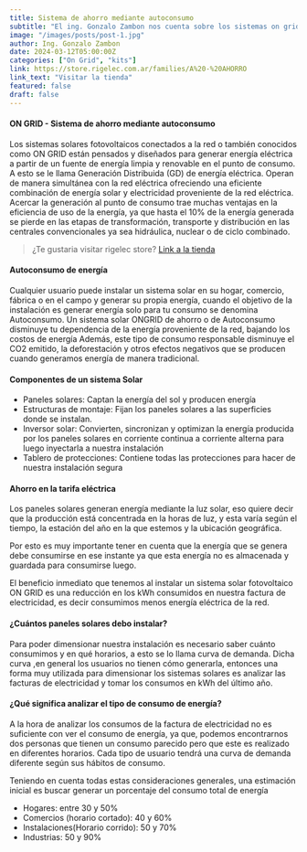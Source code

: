 ```yaml
---
title: Sistema de ahorro mediante autoconsumo
subtitle: "El ing. Gonzalo Zambon nos cuenta sobre los sistemas on grid"
image: "/images/posts/post-1.jpg"
author: Ing. Gonzalo Zambon
date: 2024-03-12T05:00:00Z
categories: ["On Grid", "kits"]
link: https://store.rigelec.com.ar/families/A%20-%20AHORRO
link_text: "Visitar la tienda"
featured: false
draft: false
---
```

#### ON GRID - Sistema de ahorro mediante autoconsumo

Los sistemas solares fotovoltaicos conectados a la red o también conocidos como ON GRID están pensados y diseñados para generar energía eléctrica a partir de un fuente de energía limpia y renovable en el punto de consumo. A esto se le llama Generación Distribuida (GD) de energía eléctrica. Operan de manera simultánea con la red eléctrica ofreciendo una eficiente combinación de energía solar y electricidad proveniente de la red eléctrica.
Acercar la generación al punto de consumo trae muchas ventajas en la eficiencia de uso de la energía, ya que hasta el 10% de la energía generada se pierde en las etapas de transformación, transporte y distribución en las centrales convencionales ya sea hidráulica, nuclear o de ciclo combinado.

> ¿Te gustaria visitar rigelec store?
[Link a la tienda](https://store.rigelec.com.ar/families/A%20-%20AHORRO)

#### Autoconsumo de energía

Cualquier usuario puede instalar un sistema solar en su hogar, comercio, fábrica o en el campo y generar su propia energía, cuando el objetivo de la instalación es generar energía solo para tu consumo se denomina Autoconsumo.
Un sistema solar ONGRID de ahorro o de Autoconsumo disminuye tu dependencia de la energía proveniente de la red, bajando los costos de energía
Además, este tipo de consumo responsable disminuye el CO2 emitido, la deforestación y otros efectos negativos que se producen cuando generamos energía de manera tradicional.

#### Componentes de un sistema Solar

- Paneles solares: Captan la energía del sol y producen energía
- Estructuras de montaje: Fijan los paneles solares a las superficies donde se instalan.
- Inversor solar: Convierten, sincronizan y optimizan la energía producida por los paneles solares en corriente continua a corriente alterna para luego inyectarla a nuestra instalación
- Tablero de protecciones: Contiene todas las protecciones para hacer de nuestra instalación segura

#### Ahorro en la tarifa eléctrica

Los paneles solares generan energía mediante la luz solar, eso quiere decir que la producción está concentrada en la horas de luz, y esta varía según el tiempo, la estación del año en la que estemos y la ubicación geográfica.

Por esto es muy importante tener en cuenta que la energía que se genera debe consumirse en ese instante ya que esta energía no es almacenada y guardada para consumirse luego.

El beneficio inmediato que tenemos al instalar un sistema solar fotovoltaico ON GRID es una reducción en los kWh consumidos en nuestra factura de electricidad, es decir consumimos menos energía eléctrica de la red.

#### ¿Cuántos paneles solares debo instalar?

Para poder dimensionar nuestra instalación es necesario saber cuánto consumimos y en qué horarios, a esto se lo llama curva de demanda. Dicha curva ,en general los usuarios no tienen cómo generarla, entonces una forma muy utilizada para dimensionar los sistemas solares es analizar las facturas de electricidad y tomar los consumos en kWh del último año.

#### ¿Qué significa analizar el tipo de consumo de energía?

A la hora de analizar los consumos de la factura de electricidad no es suficiente con ver el consumo de energía, ya que, podemos encontrarnos dos personas que tienen un consumo parecido pero que este es realizado en diferentes horarios. Cada tipo de usuario tendrá una curva de demanda diferente según sus hábitos de consumo.

Teniendo en cuenta todas estas consideraciones generales, una estimación inicial es buscar generar un porcentaje del consumo total de energía
- Hogares: entre 30 y 50%
- Comercios (horario cortado): 40 y 60%
- Instalaciones(Horario corrido): 50 y 70%
- Industrias: 50 y 90%
